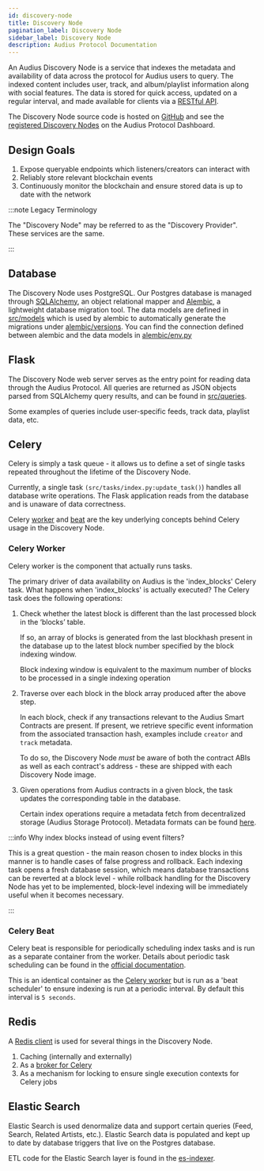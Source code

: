 ```yaml
---
id: discovery-node
title: Discovery Node
pagination_label: Discovery Node
sidebar_label: Discovery Node
description: Audius Protocol Documentation
---
```


An Audius Discovery Node is a service that indexes the metadata and availability of data across the
protocol for Audius users to query. The indexed content includes user, track, and album/playlist
information along with social features. The data is stored for quick access, updated on a regular
interval, and made available for clients via a [RESTful API](/developers/guides/rest-api).

The Discovery Node source code is hosted on
[GitHub](https://github.com/AudiusProject/audius-docker-compose/tree/main/discovery-provider) and
see the [registered Discovery Nodes](https://dashboard.audius.org/#/services/discovery-node) on the
Audius Protocol Dashboard.

## Design Goals

1. Expose queryable endpoints which listeners/creators can interact with
2. Reliably store relevant blockchain events
3. Continuously monitor the blockchain and ensure stored data is up to date with the network

:::note Legacy Terminology

The "Discovery Node" may be referred to as the "Discovery Provider". These services are the same.

:::

## Database

<!-- TODO: many of these GitHub links are broken -->

The Discovery Node uses PostgreSQL. Our Postgres database is managed through
[SQLAlchemy](https://www.sqlalchemy.org/), an object relational mapper and
[Alembic](http://alembic.zzzcomputing.com/en/latest/index.html), a lightweight database migration
tool. The data models are defined in
[src/models](https://github.com/AudiusProject/audius-protocol/blob/main/packages/discovery-provider/src/models)
which is used by alembic to automatically generate the migrations under
[alembic/versions](https://github.com/AudiusProject/audius-protocol/tree/main/packages/discovery-provider/alembic/versions).
You can find the connection defined between alembic and the data models in
[alembic/env.py](https://github.com/AudiusProject/audius-protocol/tree/main/packages/discovery-provider/alembic/env.py)

## Flask

The Discovery Node web server serves as the entry point for reading data through the Audius
Protocol. All queries are returned as JSON objects parsed from SQLAlchemy query results, and can be
found in
[src/queries](https://github.com/AudiusProject/audius-protocol/tree/main/packages/discovery-provider/src/queries).

Some examples of queries include user-specific feeds, track data, playlist data, etc.

## Celery

Celery is simply a task queue - it allows us to define a set of single tasks repeated throughout the
lifetime of the Discovery Node.

Currently, a single task `(src/tasks/index.py:update_task()`) handles all database write operations.
The Flask application reads from the database and is unaware of data correctness.

Celery [worker](https://docs.celeryq.dev/en/stable/reference/celery.worker.html) and
[beat](https://docs.celeryq.dev/en/stable/reference/celery.beat.html) are the key underlying
concepts behind Celery usage in the Discovery Node.

### Celery Worker

Celery worker is the component that actually runs tasks.

The primary driver of data availability on Audius is the 'index_blocks' Celery task. What happens
when 'index_blocks' is actually executed? The Celery task does the following operations:

1. Check whether the latest block is different than the last processed block in the ‘blocks’ table.

   If so, an array of blocks is generated from the last blockhash present in the database up to the
   latest block number specified by the block indexing window.

   Block indexing window is equivalent to the maximum number of blocks to be processed in a single
   indexing operation

2. Traverse over each block in the block array produced after the above step.

   In each block, check if any transactions relevant to the Audius Smart Contracts are present. If
   present, we retrieve specific event information from the associated transaction hash, examples
   include `creator` and `track` metadata.

   To do so, the Discovery Node _must_ be aware of both the contract ABIs as well as each contract's
   address - these are shipped with each Discovery Node image.

3. Given operations from Audius contracts in a given block, the task updates the corresponding table
   in the database.

   <!-- TODO: Audius Storage Protocol link? -->

   Certain index operations require a metadata fetch from decentralized storage (Audius Storage
   Protocol). Metadata formats can be found
   [here](https://github.com/AudiusProject/audius-protocol/blob/main/packages/discovery-provider/src/tasks/metadata.py).

:::info Why index blocks instead of using event filters?

This is a great question - the main reason chosen to index blocks in this manner is to handle cases
of false progress and rollback. Each indexing task opens a fresh database session, which means
database transactions can be reverted at a block level - while rollback handling for the Discovery
Node has yet to be implemented, block-level indexing will be immediately useful when it becomes
necessary.

:::

### Celery Beat

Celery beat is responsible for periodically scheduling index tasks and is run as a separate
container from the worker. Details about periodic task scheduling can be found in the
[official documentation](http://docs.celeryproject.org/en/latest/userguide/periodic-tasks.html).

This is an identical container as the [Celery worker](#celery-worker) but is run as a 'beat
scheduler' to ensure indexing is run at a periodic interval. By default this interval is
`5 seconds`.

## Redis

A [Redis client](https://redis.io/) is used for several things in the Discovery Node.

1. Caching (internally and externally)
2. As a
   [broker for Celery](https://docs.celeryq.dev/en/stable/getting-started/backends-and-brokers/redis.html)
3. As a mechanism for locking to ensure single execution contexts for Celery jobs

## Elastic Search

Elastic Search is used denormalize data and support certain queries (Feed, Search, Related Artists,
etc.). Elastic Search data is populated and kept up to date by database triggers that live on the
Postgres database.

ETL code for the Elastic Search layer is found in the
[es-indexer](https://github.com/AudiusProject/audius-protocol/tree/main/packages/discovery-provider/es-indexer).

<!-- TODO: update es-indexer link -->
